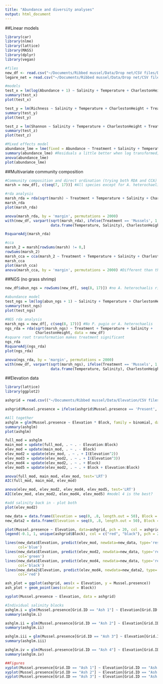 ```yaml
---
title: "Abundance and diversity analyses"
output: html_document
---
```

##Linear models
```r
library(car)
library(nlme)
library(lattice)
library(MASS)
library(dplyr)
library(vegan)

#files
new_df <- read.csv("~/Documents/Ribbed mussel/Data/Drop net/CSV files/Diversity_abundance.csv")
legare_net = read.csv("~/Documents/Ribbed mussel/Data/Drop net/CSV files/Legare.csv")

#models
test_x = lm(log(Abundance + 1) ~ Salinity + Temperature + CharlestonHeight + Treatment + Pairing, data = new_df) 
summary(test_x)
plot(test_x)

test_y = lm(Richness ~ Salinity + Temperature + CharlestonHeight + Treatment + Pairing, data = new_df) 
summary(test_y)
plot(test_y)

test_z = lm(Shannon ~ Salinity + Temperature + CharlestonHeight + Treatment + Pairing, data = new_df) 
summary(test_z)
plot(test_z)

#Mixed effects model
abundance_lme = lme(fixed = Abundance ~ Treatment + Salinity + Temperature + CharlestonHeight, random = ~1 | Date/Pairing, data = new_df)
summary(abundance_lme) #Residuals a little better when log transformed; salinity becomes less "important" when this happens
anova(abundance_lme)
plot(abundance_lme)

```

##Multivariate community composition
```r
#Community composition and direct ordination (trying both RDA and CCA)
marsh = new_df[, c(seq(7, 17))] #All species except for A. heterochaelis

#rda analysis
marsh_rda = rda(sqrt(marsh) ~ Treatment + Temperature + Salinity + CharlestonHeight, data = new_df) #square root transformation makes treatment significant
marsh_rda
plot(marsh_rda)

anova(marsh_rda, by = 'margin', permutations = 2000)
with(new_df, varpart(sqrt(marsh_rda), ifelse(Treatment == 'Mussels', 1, 0),  
                     data.frame(Temperature, Salinity), CharlestonHeight))

RsquareAdj(marsh_rda)

#cca
marsh_2 = marsh[rowSums(marsh) != 0,]
rowSums(marsh_2)
marsh_cca = cca(marsh_2 ~ Treatment + Temperature + Salinity + CharlestonHeight,                      data = new_df[-c(11, 62, 63, 65, 66, 68, 70),]) #All rows                         have to be greater than zero
marsh_cca
plot(marsh_cca)
anova(marsh_cca, by = 'margin', permutations = 2000) #Different than the rda analysis. Tidal height becomes much less important. Treatment is way more important. Temperature remains fairly important.

```

##NGS (no grass shrimp)
```r
new_df$abun_ngs = rowSums(new_df[, seq(8, 17)]) #no A. heterochaelis right now because of NAs

#abundance model
test_ngs = lm(log(abun_ngs + 1) ~ Salinity + Temperature + CharlestonHeight + Treatment + Pairing, data = new_df) 
summary(test_ngs)
plot(test_ngs)

#NGS rda analysis
marsh_ngs = new_df[, c(seq(8, 17))] #No P. pugio or A. heterochaelis
ngs_rda = rda(sqrt(marsh_ngs) ~ Treatment + Temperature + Salinity +
              CharlestonHeight, data = new_df) 
#square root transformation makes treatment significant
ngs_rda
RsquareAdj(ngs_rda)
plot(ngs_rda)

anova(ngs_rda, by = 'margin', permutations = 2000)
with(new_df, varpart(sqrt(marsh_ngs), ifelse(Treatment == 'Mussels', 1, 0),  
                     data.frame(Temperature, Salinity), CharlestonHeight))

```


##Elevation data
```r
library(lattice)
library(ggplot2)

ashgrid = read.csv(("~/Documents/Ribbed mussel/Data/Elevation/CSV files/Ash_grids.csv"))

ashgrid$Mussel.presence = ifelse(ashgrid$Mussel.presence == 'Present', 1, 0)

#All together
ashglm = glm(Mussel.presence ~ Elevation * Block, family = binomial, data = ashgrid)
summary(ashglm)
plot(ashglm)

full_mod = ashglm
main_mod = update(full_mod, . ~ . - Elevation:Block)
elev_mod = update(main_mod, . ~ . - Block)
elev_mod2 = update(elev_mod, . ~ . + I(Elevation^2))
elev_mod3 = update(elev_mod2, . ~ . + I(Elevation^3))
elev_mod4 = update(elev_mod2, . ~ . + Block)
elev_mod5 = update(elev_mod2, . ~ . + Block + Elevation:Block)

anova(full_mod, main_mod, elev_mod, test='LRT')
AIC(full_mod, main_mod, elev_mod)

anova(elev_mod, elev_mod2, elev_mod4, elev_mod5, test='LRT')
AIC(elev_mod, elev_mod2, elev_mod4, elev_mod5) #model 4 is the best?

#add salinity back in - plot both
plot(elev_mod2)

new_data = data.frame(Elevation = seq(0, .8, length.out = 50), Block = rep(c("15-20"), each = 50))
new_data2 = data.frame(Elevation = seq(0, .8, length.out = 50), Block = rep(c("20-25"), each = 50))

plot(Mussel.presence ~ Elevation, data=ashgrid, pch = 20, col = ashgrid$Block, xlab = "Elevation (m)", ylab = "Geukensia demissa presence")
legend(-0.1, 1, unique(ashgrid$Block), col = c("red", "black"), pch = 20)

lines(new_data$Elevation, predict(elev_mod, newdata=new_data, type='response'),
      col='blue')
lines(new_data$Elevation, predict(elev_mod2, newdata=new_data, type='response'),
      col='green')
lines(new_data$Elevation, predict(elev_mod4, newdata=new_data, type='response'),
      col='black')
lines(new_data2$Elevation, predict(elev_mod4, newdata=new_data2, type='response'),
      col='red')

ash_plot = ggplot(ashgrid, aes(x = Elevation, y = Mussel.presence))
ash_plot + geom_point(aes(colour = Block))

xyplot(Mussel.presence ~ Elevation, data = ashgrid)

#Individual salinity blocks
ashglm.i = glm(Mussel.presence[Grid.ID == "Ash 1"] ~ Elevation[Grid.ID == "Ash 1"], family = binomial, data = ashgrid)
summary(ashglm.i)

ashglm.ii = glm(Mussel.presence[Grid.ID == "Ash 2"] ~ Elevation[Grid.ID == "Ash 2"], family = binomial, data = ashgrid)
summary(ashglm.ii)

ashglm.iii = glm(Mussel.presence[Grid.ID == "Ash 3"] ~ Elevation[Grid.ID == "Ash 3"], family = binomial, data = ashgrid)
summary(ashglm.iii)

ashglm.iv = glm(Mussel.presence[Grid.ID == "Ash 4"] ~ Elevation[Grid.ID == "Ash 4"], family = binomial, data = ashgrid)
summary(ashglm.iv)

##Figures 
xyplot(Mussel.presence[Grid.ID == "Ash 1"] ~ Elevation[Grid.ID == "Ash 1"], data = ashgrid)
xyplot(Mussel.presence[Grid.ID == "Ash 2"] ~ Elevation[Grid.ID == "Ash 2"], data = ashgrid)
xyplot(Mussel.presence[Grid.ID == "Ash 3"] ~ Elevation[Grid.ID == "Ash 3"], data = ashgrid)
```

